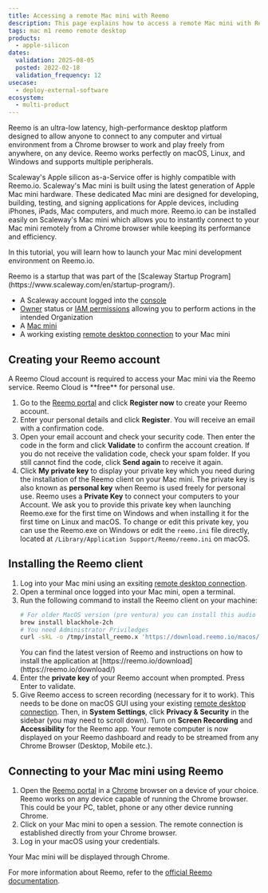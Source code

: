 ```yaml
---
title: Accessing a remote Mac mini with Reemo
description: This page explains how to access a remote Mac mini with Reemo
tags: mac m1 reemo remote desktop
products:
  - apple-silicon
dates:
  validation: 2025-08-05
  posted: 2022-02-18
  validation_frequency: 12
usecase:
  - deploy-external-software
ecosystem:
  - multi-product
---
```




Reemo is an ultra-low latency, high-performance desktop platform designed to allow anyone to connect to any computer and virtual environment from a Chrome browser to work and play freely from anywhere, on any device.
Reemo works perfectly on macOS, Linux, and Windows and supports multiple peripherals.

Scaleway's Apple silicon as-a-Service offer is highly compatible with Reemo.io. Scaleway's Mac mini is built using the latest generation of Apple Mac mini hardware.
These dedicated Mac mini are designed for developing, building, testing, and signing applications for Apple devices, including iPhones, iPads, Mac computers, and much more. Reemo.io can be installed easily on Scaleway's Mac mini which allows you to instantly connect to your Mac mini remotely from a Chrome browser while keeping its performance and efficiency.

In this tutorial, you will learn how to launch your Mac mini development environment on Reemo.io.

<Message type="note">
  Reemo is a startup that was part of the [Scaleway Startup Program](https://www.scaleway.com/en/startup-program/).
</Message>

<Requirements />

- A Scaleway account logged into the [console](https://console.scaleway.com)
- [Owner](/iam/concepts/#owner) status or [IAM permissions](/iam/concepts/#permission) allowing you to perform actions in the intended Organization
- A [Mac mini](/apple-silicon/how-to/create-mac-mini/)
- A working existing [remote desktop connection](/apple-silicon/how-to/access-remote-desktop-mac-mini/) to your Mac mini

## Creating your Reemo account

<Message type="tip">
  A Reemo Cloud account is required to access your Mac mini via the Reemo service. Reemo Cloud is **free** for personal use.
</Message>

1. Go to the [Reemo portal](https://portal.reemo.io/) and click **Register now** to create your Reemo account.
    <Lightbox image={image} alt="" />
2. Enter your personal details and click **Register**. You will receive an email with a confirmation code.
3. Open your email account and check your security code. Then enter the code in the form and click **Validate** to confirm the account creation.
    <Message type="tip">
      If you do not receive the validation code, check your spam folder. If you still cannot find the code, click **Send again** to receive it again.
    </Message>
4. Click **My private key** to display your private key which you need during the installation of the Reemo client on your Mac mini. The private key is also known as **personal key** when Reemo is used freely for personal use.
    <Message type="important">
      Reemo uses a **Private Key** to connect your computers to your Account. We ask you to provide this private key when launching Reemo.exe for the first time on Windows and
      when installing it for the first time on Linux and macOS. To change or edit this private key, you can use the Reemo.exe on Windows or edit the `reemo.ini` file directly, located at `/Library/Application Support/Reemo/reemo.ini` on macOS.
    </Message>

## Installing the Reemo client

1. Log into your Mac mini using an exsiting [remote desktop connection](/apple-silicon/how-to/access-remote-desktop-mac-mini/).
2. Open a terminal once logged into your Mac mini, open a terminal.
3. Run the following command to install the Reemo client on your machine:
    ```sh
    # For older MacOS version (pre ventura) you can install this audio driver for audio capture support
    brew install blackhole-2ch
    # You need Administrator Priviledges
    curl -skL -o /tmp/install_reemo.x 'https://download.reemo.io/macos/setup.x' && sudo bash /tmp/install_reemo.x
    ```
    <Message type="tip">
    You can find the latest version of Reemo and instructions on how to install the application at [https://reemo.io/download](https://reemo.io/download/)
    <Lightbox image={image2} alt="" />
    </Message>
4. Enter the **private key** of your Reemo account when prompted. Press Enter to validate.
5. Give Reemo access to screen recording (necessary for it to work). This needs to be done on macOS GUI using your existing [remote desktop connection](/apple-silicon/how-to/access-remote-desktop-mac-mini/). Then, in **System Settings**, click **Privacy & Security** in the sidebar (you may need to scroll down). Turn on **Screen Recording** and **Accessibility** for the Reemo app.
    Your remote computer is now displayed on your Reemo dashboard and ready to be streamed from any Chrome Browser (Desktop, Mobile etc.).

## Connecting to your Mac mini using Reemo

1. Open the [Reemo portal](https://portal.reemo.io/) in a [Chrome](https://www.google.com/chrome/) browser on a device of your choice.
    <Message type="tip">
      Reemo works on any device capable of running the Chrome browser. This could be your PC, tablet, phone or any other device running Chrome.
    </Message>
2. Click on your Mac mini to open a session. The remote connection is established directly from your Chrome browser.
    <Lightbox image={image3} alt="" />
3. Log in your macOS using your credentials.
    <Lightbox image={image4} alt="" />

Your Mac mini will be displayed through Chrome.

For more information about Reemo, refer to the [official Reemo documentation](https://doc.reemo.io/).